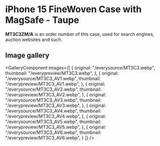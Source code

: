 
# iPhone 15 FineWoven Case with MagSafe - Taupe

<Callout type='info' emoji='👉🏻'>**MT3C3ZM/A** is an order number of this case, used for search engines, auction websites and such.</Callout>

## Image gallery

<GalleryComponent
    images={[
      {
        original: "/everysource/MT3C3.webp",
        thumbnail: "/everypreview/MT3C3.webp",
      },
      {
        original: "/everysource/MT3C3_AV1.webp",
        thumbnail: "/everypreview/MT3C3_AV1.webp",
      },
      {
        original: "/everysource/MT3C3_AV2.webp",
        thumbnail: "/everypreview/MT3C3_AV2.webp",
      },
      {
        original: "/everysource/MT3C3_AV3.webp",
        thumbnail: "/everypreview/MT3C3_AV3.webp",
      },
      {
        original: "/everysource/MT3C3_AV4.webp",
        thumbnail: "/everypreview/MT3C3_AV4.webp",
      },
      {
        original: "/everysource/MT3C3_AV5.webp",
        thumbnail: "/everypreview/MT3C3_AV5.webp",
      },
      {
        original: "/everysource/MT3C3_AV6.webp",
        thumbnail: "/everypreview/MT3C3_AV6.webp",
      }
    ]}
  />
